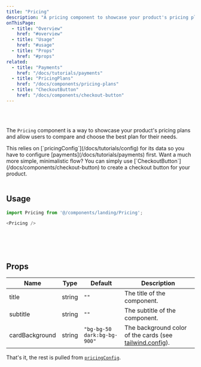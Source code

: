 ```yaml
---
title: "Pricing"
description: "A pricing component to showcase your product's pricing plans"
onThisPage:
  - title: "Overview"
    href: "#overview"
  - title: "Usage"
    href: "#usage"
  - title: "Props"
    href: "#props"
related:
  - title: "Payments"
    href: "/docs/tutorials/payments"
  - title: "PricingPlans"
    href: "/docs/components/pricing-plans"
  - title: "CheckoutButton"
    href: "/docs/components/checkout-button"
---
```


<div id="overview" />

<br />

<div className="flex flex-col w-full items-center justify-center gap-8">
    <Pricing cardBackground={"bg-bg-100 dark:bg-bg-800"}/>
</div>

<br />

The `Pricing` component is a way to showcase your product's pricing plans and allow users to compare and choose the best plan for their needs.

<Caution>
    This relies on [`pricingConfig`](/docs/tutorials/config) for its data so you have to configure [payments](/docs/tutorials/payments) first.
</Caution>

<Tip>
    Want a much more simple, minimalistic flow? You can simply use [`CheckoutButton`](/docs/components/checkout-button) to create a checkout button for your product.
</Tip>

<br />
<br />
<Divider />

<div id="usage" />

## Usage

```javascript
import Pricing from '@/components/landing/Pricing';

<Pricing />
```



<br />
<br />
<br />
<Divider />

<div id="props" />

## Props
| Name           | Type   | Default | Description                                                                        |
|----------------|--------|---------|------------------------------------------------------------------------------------|
| title          | string | `""`    | The title of the component.                                                        |
| subtitle       | string | `""`    | The subtitle of the component.                                                     |
| cardBackground | string | `"bg-bg-50 dark:bg-bg-900"`  | The background color of the cards (see [tailwind.config](/docs/tutorials/config#color-theme)). |

That's it, the rest is pulled from [`pricingConfig`](/docs/tutorials/config).